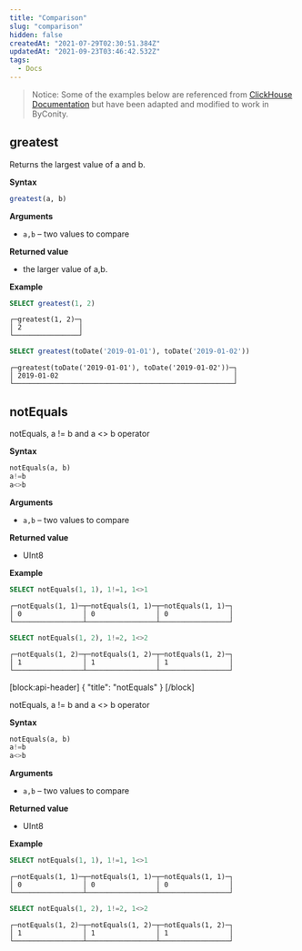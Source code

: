 ```yaml
---
title: "Comparison"
slug: "comparison"
hidden: false
createdAt: "2021-07-29T02:30:51.384Z"
updatedAt: "2021-09-23T03:46:42.532Z"
tags:
  - Docs
---
```


> Notice:
> Some of the examples below are referenced from [ClickHouse Documentation](https://clickhouse.com/docs/en/sql-reference/functions/) but have been adapted and modified to work in ByConity.

## greatest

Returns the largest value of a and b.

**Syntax**

```sql
greatest(a, b)
```

**Arguments**

- `a,b` – two values to compare

**Returned value**

- the larger value of a,b.

**Example**

```sql
SELECT greatest(1, 2)
```

```plain%20text
┌─greatest(1, 2)─┐
│ 2              │
└────────────────┘
```

```sql
SELECT greatest(toDate('2019-01-01'), toDate('2019-01-02'))
```

```plain%20text
┌─greatest(toDate('2019-01-01'), toDate('2019-01-02'))─┐
│ 2019-01-02                                           │
└──────────────────────────────────────────────────────┘
```

## notEquals

notEquals, a != b and a &lt;&gt; b operator

**Syntax**

```sql
notEquals(a, b)
a!=b
a<>b
```

**Arguments**

- `a,b` – two values to compare

**Returned value**

- UInt8

**Example**

```sql
SELECT notEquals(1, 1), 1!=1, 1<>1
```

```plain%20text
┌─notEquals(1, 1)─┬─notEquals(1, 1)─┬─notEquals(1, 1)─┐
│ 0               │ 0               │ 0               │
└─────────────────┴─────────────────┴─────────────────┘
```

```sql
SELECT notEquals(1, 2), 1!=2, 1<>2
```

```plain%20text
┌─notEquals(1, 2)─┬─notEquals(1, 2)─┬─notEquals(1, 2)─┐
│ 1               │ 1               │ 1               │
└─────────────────┴─────────────────┴─────────────────┘
```

[block:api-header]
{
"title": "notEquals"
}
[/block]

notEquals, a != b and a &lt;&gt; b operator

**Syntax**

```sql
notEquals(a, b)
a!=b
a<>b
```

**Arguments**

- `a,b` – two values to compare

**Returned value**

- UInt8

**Example**

```sql
SELECT notEquals(1, 1), 1!=1, 1<>1
```

```plain%20text
┌─notEquals(1, 1)─┬─notEquals(1, 1)─┬─notEquals(1, 1)─┐
│ 0               │ 0               │ 0               │
└─────────────────┴─────────────────┴─────────────────┘
```

```sql
SELECT notEquals(1, 2), 1!=2, 1<>2
```

```plain%20text
┌─notEquals(1, 2)─┬─notEquals(1, 2)─┬─notEquals(1, 2)─┐
│ 1               │ 1               │ 1               │
└─────────────────┴─────────────────┴─────────────────┘
```
